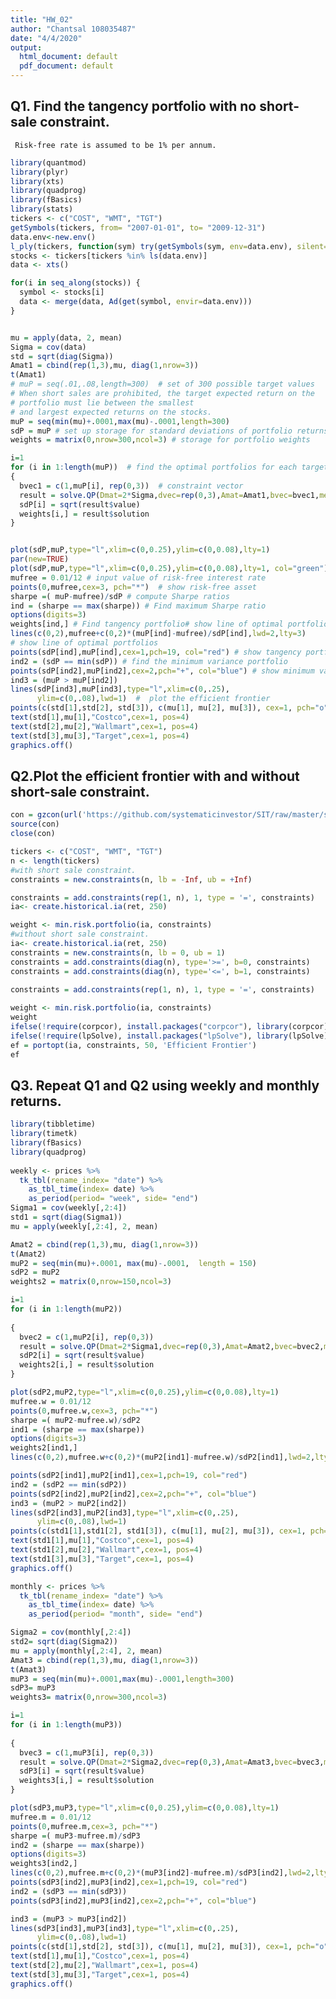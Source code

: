 ```yaml
---
title: "HW_02"
author: "Chantsal 108035487"
date: "4/4/2020"
output:
  html_document: default
  pdf_document: default
---
```


## Q1. Find the tangency portfolio with no short-sale constraint.
     Risk-free rate is assumed to be 1% per annum.

```r
library(quantmod)
library(plyr)
library(xts)
library(quadprog)
library(fBasics)
library(stats)
tickers <- c("COST", "WMT", "TGT")
getSymbols(tickers, from= "2007-01-01", to= "2009-12-31")
data.env<-new.env()
l_ply(tickers, function(sym) try(getSymbols(sym, env=data.env), silent=T))
stocks <- tickers[tickers %in% ls(data.env)]
data <- xts()

for(i in seq_along(stocks)) {
  symbol <- stocks[i]
  data <- merge(data, Ad(get(symbol, envir=data.env)))
}


mu = apply(data, 2, mean)
Sigma = cov(data)
std = sqrt(diag(Sigma))
Amat1 = cbind(rep(1,3),mu, diag(1,nrow=3))  
t(Amat1)
# muP = seq(.01,.08,length=300)  # set of 300 possible target values 
# When short sales are prohibited, the target expected return on the 
# portfolio must lie between the smallest 
# and largest expected returns on the stocks. 
muP = seq(min(mu)+.0001,max(mu)-.0001,length=300)
sdP = muP # set up storage for standard deviations of portfolio returns
weights = matrix(0,nrow=300,ncol=3) # storage for portfolio weights

i=1
for (i in 1:length(muP))  # find the optimal portfolios for each target expected return
{
  bvec1 = c(1,muP[i], rep(0,3))  # constraint vector
  result = solve.QP(Dmat=2*Sigma,dvec=rep(0,3),Amat=Amat1,bvec=bvec1,meq=2)
  sdP[i] = sqrt(result$value)
  weights[i,] = result$solution
}


plot(sdP,muP,type="l",xlim=c(0,0.25),ylim=c(0,0.08),lty=1)
par(new=TRUE)
plot(sdP,muP,type="l",xlim=c(0,0.25),ylim=c(0,0.08),lty=1, col="green")
mufree = 0.01/12 # input value of risk-free interest rate
points(0,mufree,cex=3, pch="*")  # show risk-free asset
sharpe =( muP-mufree)/sdP # compute Sharpe ratios
ind = (sharpe == max(sharpe)) # Find maximum Sharpe ratio
options(digits=3)
weights[ind,] # Find tangency portfolio# show line of optimal portfolios
lines(c(0,2),mufree+c(0,2)*(muP[ind]-mufree)/sdP[ind],lwd=2,lty=3)
# show line of optimal portfolios
points(sdP[ind],muP[ind],cex=1,pch=19, col="red") # show tangency portfolio
ind2 = (sdP == min(sdP)) # find the minimum variance portfolio
points(sdP[ind2],muP[ind2],cex=2,pch="+", col="blue") # show minimum variance portfolio
ind3 = (muP > muP[ind2])
lines(sdP[ind3],muP[ind3],type="l",xlim=c(0,.25),
      ylim=c(0,.08),lwd=1)  #  plot the efficient frontier
points(c(std[1],std[2], std[3]), c(mu[1], mu[2], mu[3]), cex=1, pch="o", col="red") 
text(std[1],mu[1],"Costco",cex=1, pos=4)
text(std[2],mu[2],"Wallmart",cex=1, pos=4)
text(std[3],mu[3],"Target",cex=1, pos=4)
graphics.off()

```


## Q2.Plot the efficient frontier with and without short-sale constraint.
```r
con = gzcon(url('https://github.com/systematicinvestor/SIT/raw/master/sit.gz', 'rb'))
source(con)
close(con)

tickers <- c("COST", "WMT", "TGT")
n <- length(tickers)
#with short sale constraint.
constraints = new.constraints(n, lb = -Inf, ub = +Inf)

constraints = add.constraints(rep(1, n), 1, type = '=', constraints)        
ia<- create.historical.ia(ret, 250)

weight <- min.risk.portfolio(ia, constraints)
#without short sale constraint.
ia<- create.historical.ia(ret, 250)
constraints = new.constraints(n, lb = 0, ub = 1)
constraints = add.constraints(diag(n), type='>=', b=0, constraints)
constraints = add.constraints(diag(n), type='<=', b=1, constraints)
    
constraints = add.constraints(rep(1, n), 1, type = '=', constraints)  

weight <- min.risk.portfolio(ia, constraints)
weight
ifelse(!require(corpcor), install.packages("corpcor"), library(corpcor))
ifelse(!require(lpSolve), install.packages("lpSolve"), library(lpSolve))
ef = portopt(ia, constraints, 50, 'Efficient Frontier') 
ef

```


## Q3. Repeat Q1 and Q2 using weekly and monthly returns.
```r
library(tibbletime)
library(timetk)
library(fBasics)
library(quadprog)
 
weekly <- prices %>% 
  tk_tbl(rename_index= "date") %>%
    as_tbl_time(index= date) %>%
    as_period(period= "week", side= "end")
Sigma1 = cov(weekly[,2:4])
std1 = sqrt(diag(Sigma1))
mu = apply(weekly[,2:4], 2, mean)

Amat2 = cbind(rep(1,3),mu, diag(1,nrow=3))  
t(Amat2)
muP2 = seq(min(mu)+.0001, max(mu)-.0001,  length = 150)
sdP2 = muP2
weights2 = matrix(0,nrow=150,ncol=3) 

i=1
for (i in 1:length(muP2))  
    
{
  bvec2 = c(1,muP2[i], rep(0,3)) 
  result = solve.QP(Dmat=2*Sigma1,dvec=rep(0,3),Amat=Amat2,bvec=bvec2,meq=2)
  sdP2[i] = sqrt(result$value)
  weights2[i,] = result$solution
}

plot(sdP2,muP2,type="l",xlim=c(0,0.25),ylim=c(0,0.08),lty=1)
mufree.w = 0.01/12 
points(0,mufree.w,cex=3, pch="*")  
sharpe =( muP2-mufree.w)/sdP2
ind1 = (sharpe == max(sharpe)) 
options(digits=3)
weights2[ind1,] 
lines(c(0,2),mufree.w+c(0,2)*(muP2[ind1]-mufree.w)/sdP2[ind1],lwd=2,lty=3)

points(sdP2[ind1],muP2[ind1],cex=1,pch=19, col="red") 
ind2 = (sdP2 == min(sdP2)) 
points(sdP2[ind2],muP2[ind2],cex=2,pch="+", col="blue") 
ind3 = (muP2 > muP2[ind2])
lines(sdP2[ind3],muP2[ind3],type="l",xlim=c(0,.25),
      ylim=c(0,.08),lwd=1)  
points(c(std1[1],std1[2], std1[3]), c(mu[1], mu[2], mu[3]), cex=1, pch="o", col="red") 
text(std1[1],mu[1],"Costco",cex=1, pos=4)
text(std1[2],mu[2],"Wallmart",cex=1, pos=4)
text(std1[3],mu[3],"Target",cex=1, pos=4)
graphics.off()

```


```r
monthly <- prices %>% 
  tk_tbl(rename_index= "date") %>%
    as_tbl_time(index= date) %>%
    as_period(period= "month", side= "end")

Sigma2 = cov(monthly[,2:4])
std2= sqrt(diag(Sigma2))
mu = apply(monthly[,2:4], 2, mean)
Amat3 = cbind(rep(1,3),mu, diag(1,nrow=3))
t(Amat3)
muP3 = seq(min(mu)+.0001,max(mu)-.0001,length=300)
sdP3= muP3
weights3= matrix(0,nrow=300,ncol=3) 

i=1
for (i in 1:length(muP3))  
    
{
  bvec3 = c(1,muP3[i], rep(0,3)) 
  result = solve.QP(Dmat=2*Sigma2,dvec=rep(0,3),Amat=Amat3,bvec=bvec3,meq=2)
  sdP3[i] = sqrt(result$value)
  weights3[i,] = result$solution
}

plot(sdP3,muP3,type="l",xlim=c(0,0.25),ylim=c(0,0.08),lty=1)
mufree.m = 0.01/12 
points(0,mufree.m,cex=3, pch="*")  
sharpe =( muP3-mufree.m)/sdP3
ind2 = (sharpe == max(sharpe)) 
options(digits=3)
weights3[ind2,] 
lines(c(0,2),mufree.m+c(0,2)*(muP3[ind2]-mufree.m)/sdP3[ind2],lwd=2,lty=3)
points(sdP3[ind2],muP3[ind2],cex=1,pch=19, col="red") 
ind2 = (sdP3 == min(sdP3)) 
points(sdP3[ind2],muP3[ind2],cex=2,pch="+", col="blue") 

ind3 = (muP3 > muP3[ind2])
lines(sdP3[ind3],muP3[ind3],type="l",xlim=c(0,.25),
      ylim=c(0,.08),lwd=1) 
points(c(std[1],std[2], std[3]), c(mu[1], mu[2], mu[3]), cex=1, pch="o", col="red") 
text(std[1],mu[1],"Costco",cex=1, pos=4)
text(std[2],mu[2],"Wallmart",cex=1, pos=4)
text(std[3],mu[3],"Target",cex=1, pos=4)
graphics.off()

```





